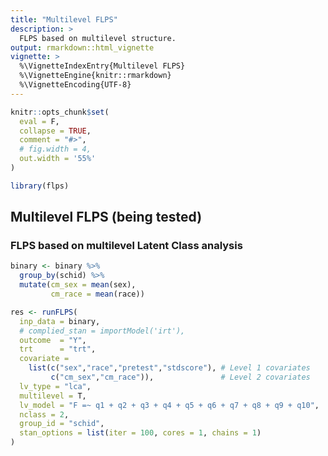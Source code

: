 ```yaml
---
title: "Multilevel FLPS"
description: >
  FLPS based on multilevel structure.
output: rmarkdown::html_vignette
vignette: >
  %\VignetteIndexEntry{Multilevel FLPS}
  %\VignetteEngine{knitr::rmarkdown}
  %\VignetteEncoding{UTF-8}
---
```


```r
knitr::opts_chunk$set(
  eval = F,
  collapse = TRUE,
  comment = "#>",
  # fig.width = 4,
  out.width = '55%'
)

```


```r
library(flps)
```

## Multilevel FLPS (being tested)

### FLPS based on multilevel Latent Class analysis


```r
binary <- binary %>%
  group_by(schid) %>%
  mutate(cm_sex = mean(sex),
         cm_race = mean(race))

res <- runFLPS(
  inp_data = binary,
  # complied_stan = importModel('irt'),
  outcome  = "Y",
  trt      = "trt",
  covariate =
    list(c("sex","race","pretest","stdscore"), # Level 1 covariates
         c("cm_sex","cm_race")),               # Level 2 covariates
  lv_type = "lca",
  multilevel = T,
  lv_model = "F =~ q1 + q2 + q3 + q4 + q5 + q6 + q7 + q8 + q9 + q10",
  nclass = 2,
  group_id = "schid",
  stan_options = list(iter = 100, cores = 1, chains = 1)
)
```

